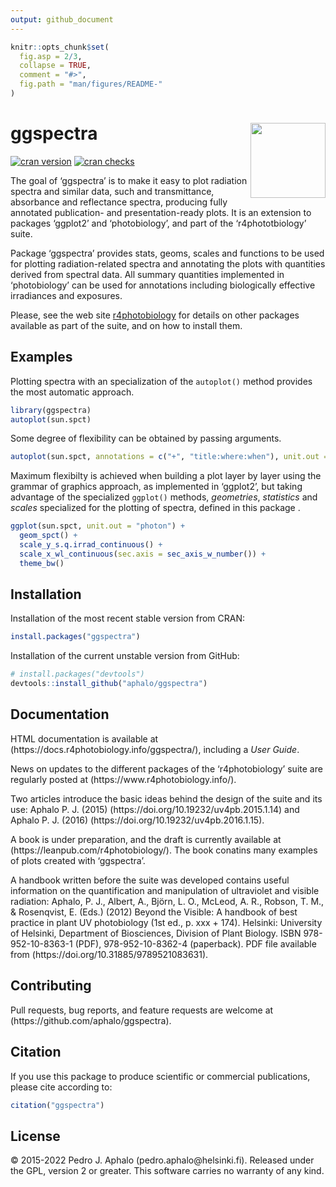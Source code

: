 ```yaml
---
output: github_document
---
```


<!-- README.md is generated from README.Rmd. Please edit that file -->

```r
knitr::opts_chunk$set(
  fig.asp = 2/3,
  collapse = TRUE,
  comment = "#>",
  fig.path = "man/figures/README-"
)
```

# ggspectra <img src="man/figures/logo.png" align="right" width="120" />

[![cran version](https://www.r-pkg.org/badges/version/ggspectra)](https://cran.r-project.org/package=ggspectra) 
[![cran checks](https://cranchecks.info/badges/worst/ggspectra)](https://cran.r-project.org/web/checks/check_results_ggspectra.html)


The goal of 'ggspectra' is to make it easy to plot radiation spectra and similar data, such and transmittance, absorbance and reflectance spectra, producing fully annotated publication- and presentation-ready plots. It is an extension to packages 'ggplot2' and 'photobiology', and part of the 'r4phototbiology' suite.

Package 'ggspectra' provides stats, geoms, scales and functions to be used for plotting radiation-related spectra and annotating the plots with quantities derived from spectral data. All summary quantities implemented in 'photobiology' can be used for annotations including biologically effective irradiances and exposures.

Please, see the web site [r4photobiology](https://www.r4photobiology.info) for details on other packages available as part of the suite, and on how to install them.

## Examples

Plotting spectra with an specialization of the `autoplot()` method provides the most automatic approach.

```r
library(ggspectra)
autoplot(sun.spct)
```

Some degree of flexibility can be obtained by passing arguments.

```r
autoplot(sun.spct, annotations = c("+", "title:where:when"), unit.out = "photon")
```

Maximum flexibilty is achieved when building a plot layer by layer using the grammar of graphics approach, as implemented in 'ggplot2', but taking advantage of the specialized `ggplot()` methods, _geometries_, _statistics_ and _scales_ specialized for the plotting of spectra, defined in this package .

```r
ggplot(sun.spct, unit.out = "photon") +
  geom_spct() +
  scale_y_s.q.irrad_continuous() +
  scale_x_wl_continuous(sec.axis = sec_axis_w_number()) +
  theme_bw()
```

## Installation

Installation of the most recent stable version from CRAN:

```r
install.packages("ggspectra")
```

Installation of the current unstable version from GitHub:

```r
# install.packages("devtools")
devtools::install_github("aphalo/ggspectra")
```

## Documentation 

HTML documentation is available at (https://docs.r4photobiology.info/ggspectra/), including a _User Guide_.

News on updates to the different packages of the 'r4photobiology' suite are regularly posted at (https://www.r4photobiology.info/).

Two articles introduce the basic ideas behind the design of the suite and its use:
Aphalo P. J. (2015) (https://doi.org/10.19232/uv4pb.2015.1.14) and Aphalo P. J. (2016)  (https://doi.org/10.19232/uv4pb.2016.1.15).

A book is under preparation, and the draft is currently available at (https://leanpub.com/r4photobiology/). The book conatins many examples of plots created with 'ggspectra'.

A handbook written before the suite was developed contains useful information on the quantification and manipulation of ultraviolet and visible radiation:
Aphalo, P. J., Albert, A., Björn, L. O., McLeod, A. R., Robson, T. M., & Rosenqvist, E. (Eds.) (2012) Beyond the Visible: A handbook of best practice in plant UV photobiology (1st ed., p. xxx + 174). Helsinki: University of Helsinki, Department of Biosciences, Division of Plant Biology. ISBN 978-952-10-8363-1 (PDF), 978-952-10-8362-4 (paperback). PDF file available from (https://doi.org/10.31885/9789521083631).

## Contributing

Pull requests, bug reports, and feature requests are welcome at (https://github.com/aphalo/ggspectra).

## Citation

If you use this package to produce scientific or commercial publications, please cite according to:

```r
citation("ggspectra")
```

## License

© 2015-2022 Pedro J. Aphalo (pedro.aphalo@helsinki.fi). Released under the GPL, version 2 or greater. This software carries no warranty of any kind.


